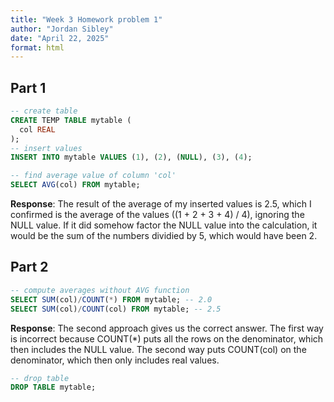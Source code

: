 ```yaml
---
title: "Week 3 Homework problem 1"
author: "Jordan Sibley" 
date: "April 22, 2025"
format: html
---
```


## Part 1

```sql
-- create table 
CREATE TEMP TABLE mytable (
  col REAL   
);
-- insert values 
INSERT INTO mytable VALUES (1), (2), (NULL), (3), (4);

-- find average value of column 'col'
SELECT AVG(col) FROM mytable;
```

**Response**: The result of the average of my inserted values is 2.5, which I confirmed is the average of the values ((1 + 2 + 3 + 4) / 4), ignoring the NULL value. If it did somehow factor the NULL value into the calculation, it would be the sum of the numbers dividied by 5, which would have been 2.  

## Part 2 

```sql
-- compute averages without AVG function 
SELECT SUM(col)/COUNT(*) FROM mytable; -- 2.0
SELECT SUM(col)/COUNT(col) FROM mytable; -- 2.5 
```

**Response**: The second approach gives us the correct answer. The first way is incorrect because COUNT(*) puts all the rows on the denominator, which then includes the NULL value. The second way puts COUNT(col) on the denominator, which then only includes real values. 


```sql
-- drop table 
DROP TABLE mytable;
```